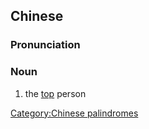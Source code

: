 ==Chinese==
{{zh-forms}}

===Pronunciation===
{{zh-pron
|m=rénshàngrén
|c=jan4 soeng6 jan4
|cat=n
}}

===Noun===
{{zh-noun}}

# the [[top]] person

[[Category:Chinese palindromes]]